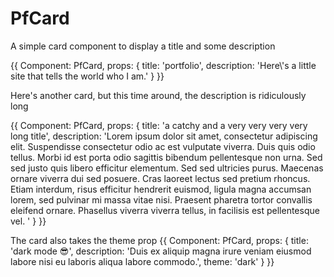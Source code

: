 

# PfCard

A simple card component to display a title and some description

<Meta title='molecules/PfCard' component={PfCard} />

<Preview withSource='open'>
    <Story name='default'>
        {{
            Component: PfCard,
            props: {
                title: 'portfolio',
                description: 'Here\'s a little site that tells the world who I am.'
            }
        }}
    </Story>
</Preview>

Here's another card, but this time around, the description is ridiculously long

<Preview withSource='open'>
    <Story name='long'>
        {{
            Component: PfCard,
            props: {
                title: 'a catchy and a very very very very long title',
                description: 'Lorem ipsum dolor sit amet, consectetur adipiscing elit. Suspendisse consectetur odio ac est vulputate viverra. Duis quis odio tellus. Morbi id est porta odio sagittis bibendum pellentesque non urna. Sed sed justo quis libero efficitur elementum. Sed sed ultricies purus. Maecenas ornare viverra dui sed posuere. Cras laoreet lectus sed pretium rhoncus. Etiam interdum, risus efficitur hendrerit euismod, ligula magna accumsan lorem, sed pulvinar mi massa vitae nisi. Praesent pharetra tortor convallis eleifend ornare. Phasellus viverra viverra tellus, in facilisis est pellentesque vel. '
            }
        }}
    </Story>
</Preview>

The card also takes the theme prop
<Preview withSource='open'>
    <Story name='dark'>
        {{
            Component: PfCard,
            props: {
                title: 'dark mode 😎',
                description: 'Duis ex aliquip magna irure veniam eiusmod labore nisi eu laboris aliqua labore commodo.',
                theme: 'dark'
            }
        }}
    </Story>
</Preview>